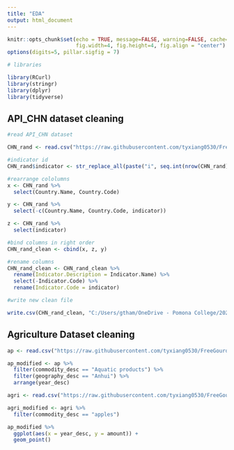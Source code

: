 ```yaml
---
title: "EDA"
output: html_document
---
```


```r
knitr::opts_chunk$set(echo = TRUE, message=FALSE, warning=FALSE, cache=TRUE, 
                      fig.width=4, fig.height=4, fig.align = "center")
options(digits=5, pillar.sigfig = 7)
```

```r
# libraries

library(RCurl)
library(stringr)
library(dplyr)
library(tidyverse)
```

## API_CHN dataset cleaning

```r
#read API_CHN dataset

CHN_rand <- read.csv("https://raw.githubusercontent.com/tyxiang0530/FreeGourdsFixChina/main/Data/API_CHN_1960_2005_random.csv")
```

```r

#indicator id
CHN_rand$indicator <- str_replace_all(paste("i", seq.int(nrow(CHN_rand))), fixed(" "), "")

#rearrange cololumns
x <- CHN_rand %>%
  select(Country.Name, Country.Code)

y <- CHN_rand %>%
  select(-c(Country.Name, Country.Code, indicator))

z <- CHN_rand %>%
  select(indicator)

#bind columns in right order
CHN_rand_clean <- cbind(x, z, y)

#rename columns
CHN_rand_clean <- CHN_rand_clean %>%
  rename(Indicator.Description = Indicator.Name) %>%
  select(-Indicator.Code) %>%
  rename(Indicator.Code = indicator)

#write new clean file

write.csv(CHN_rand_clean, "C:/Users/gtham/OneDrive - Pomona College/2021 Fall/Berkeley_Datathon/FreeGourdsFixChina/Data/API_CHN_1960_2005_misc_clean.csv")
```

## Agriculture Dataset cleaning

```r
ap <- read.csv("https://raw.githubusercontent.com/tyxiang0530/FreeGourdsFixChina/main/Data/provincial_data.csv")
```

```r
ap_modified <- ap %>%
  filter(commodity_desc == "Aquatic products") %>%
  filter(geography_desc == "Anhui") %>%
  arrange(year_desc)
```

```r
agri <- read.csv("https://raw.githubusercontent.com/tyxiang0530/FreeGourdsFixChina/main/Data/qryexcelfiles.csv")
```

```r
agri_modified <- agri %>%
  filter(commodity_desc == "apples")
```

```r
ap_modified %>%
  ggplot(aes(x = year_desc, y = amount)) +
  geom_point()
```








